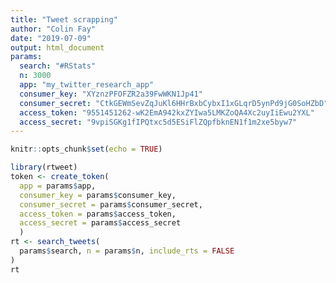 ```yaml
---
title: "Tweet scrapping"
author: "Colin Fay"
date: "2019-07-09"
output: html_document
params:
  search: "#RStats"
  n: 3000
  app: "my_twitter_research_app"
  consumer_key: "XYznzPFOFZR2a39FwWKN1Jp41"
  consumer_secret: "CtkGEWmSevZqJuKl6HHrBxbCybxI1xGLqrD5ynPd9jG0SoHZbD"
  access_token: "9551451262-wK2EmA942kxZYIwa5LMKZoQA4Xc2uyIiEwu2YXL"
  access_secret: "9vpiSGKg1fIPQtxc5d5ESiFlZQpfbknEN1f1m2xe5byw7"
---
```


```r
knitr::opts_chunk$set(echo = TRUE)
```

```r
library(rtweet)
token <- create_token(
  app = params$app,
  consumer_key = params$consumer_key,
  consumer_secret = params$consumer_secret,
  access_token = params$access_token,
  access_secret = params$access_secret
  )
rt <- search_tweets(
  params$search, n = params$n, include_rts = FALSE
)
rt
```

